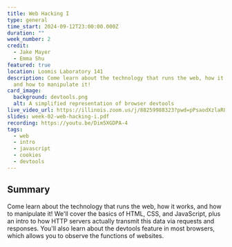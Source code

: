 ```yaml
---
title: Web Hacking I
type: general
time_start: 2024-09-12T23:00:00.000Z
duration: ""
week_number: 2
credit:
  - Jake Mayer
  - Emma Shu
featured: true
location: Loomis Laboratory 141
description: Come learn about the technology that runs the web, how it works,
  and how to manipulate it!
card_image:
  background: devtools.png
  alt: A simplified representation of browser devtools
live_video_url: https://illinois.zoom.us/j/88259988323?pwd=pPsaodXzlaR88evk9AlCU79U5mqxB3.1
slides: week-02-web-hacking-i.pdf
recording: https://youtu.be/Dim5XGDPA-4
tags:
  - web
  - intro
  - javascript
  - cookies
  - devtools
---
```

## Summary

Come learn about the technology that runs the web, how it works, and how to manipulate it! We'll cover the basics of HTML, CSS, and JavaScript, plus an intro to how HTTP servers actually transmit this data via requests and responses. You'll also learn about the devtools feature in most browsers, which allows you to observe the functions of websites.